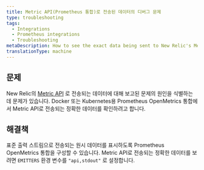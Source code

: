 ```yaml
---
title: Metric API(Prometheus 통합)로 전송된 데이터의 디버그 문제
type: troubleshooting
tags:
  - Integrations
  - Prometheus integrations
  - Troubleshooting
metaDescription: How to see the exact data being sent to New Relic's Metric API from your Prometheus OpenMetrics integration for Docker or Kubernetes.
translationType: machine
---
```


## 문제

New Relic의 [Metric API](/docs/data-ingest-apis/get-data-new-relic/metric-api/introduction-metric-api) 로 전송되는 데이터에 대해 보고된 문제의 원인을 식별하는 데 문제가 있습니다. Docker 또는 Kubernetes용 Prometheus OpenMetrics 통합에서 Metric API로 전송되는 정확한 데이터를 확인하려고 합니다.

## 해결책

표준 출력 스트림으로 전송되는 원시 데이터를 표시하도록 Prometheus OpenMetrics 통합을 구성할 수 있습니다. Metric API로 전송되는 정확한 데이터를 보려면 `EMITTERS` 환경 변수를 `"api,stdout"` 로 설정합니다.